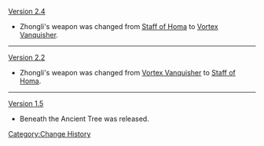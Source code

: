 [[Version 2.4]]
* Zhongli's weapon was changed from [[Staff of Homa]] to [[Vortex Vanquisher]].
----
[[Version 2.2]]
* Zhongli's weapon was changed from [[Vortex Vanquisher]] to [[Staff of Homa]].
----
[[Version 1.5]]
* Beneath the Ancient Tree was released.
<noinclude>[[Category:Change History]]</noinclude>